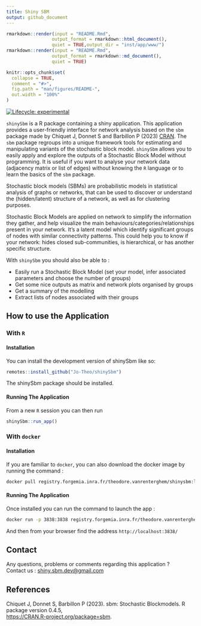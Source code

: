 ```yaml
---
title: Shiny SBM
output: github_document
---
```


<!-- Compiling paragraph: start -->
```r
rmarkdown::render(input = "README.Rmd",
                 output_format = rmarkdown::html_document(),
                 quiet = TRUE,output_dir = "inst/app/www/")
rmarkdown::render(input = "README.Rmd",
                 output_format = rmarkdown::md_document(),
                 quiet = TRUE)
```



```r
knitr::opts_chunk$set(
  collapse = TRUE,
  comment = "#>",
  fig.path = "man/figures/README-",
  out.width = "100%"
)
```



<!-- badges: start -->
[![Lifecycle: experimental](https://img.shields.io/badge/lifecycle-experimental-orange.svg)](https://lifecycle.r-lib.org/articles/stages.html#experimental)
<!-- badges: end -->

`shinySbm` is a R package containing a shiny application. This application provides a user-friendly interface for network analysis based on the `sbm` package made by Chiquet J, Donnet S and Barbillon P (2023) [CRAN](https://CRAN.R-project.org/package=sbm). The `sbm` package regroups into a unique framework tools for estimating and manipulating variants of the stochastic block model.
`shinySbm` allows you to easily apply and explore the outputs of a Stochastic Block Model without programming. It is useful if you want to analyse your network data (adjacency matrix or list of edges) without knowing the `R` language or to learn the basics of the `sbm` package. 

Stochastic block models (SBMs) are probabilistic models in statistical analysis of graphs or networks, that can be used to discover or understand the (hidden/latent) structure of a network, as well as for clustering purposes. 

Stochastic Block Models are applied on network to simplify the information they gather, and help visualize the main behaviours/categories/relationships present in your network. It's a latent model which identify significant groups of nodes with similar connectivity patterns. This could help you to know if your network: hides closed sub-communities, is hierarchical, or has another specific structure. 

With `shinySbm` you should also be able to : 

 - Easily run a Stochastic Block Model (set your model, infer associated parameters and choose the number of groups)
 - Get some nice outputs as matrix and network plots organised by groups
 - Get a summary of the modelling
 - Extract lists of nodes associated with their groups


## How to use the Application

### With `R`

#### Installation

You can install the development version of shinySbm like so:

``` r
remotes::install_github("Jo-Theo/shinySbm")
```

The shinySbm package should be installed. 

#### Running The Application

From a new `R` session you can then run

``` r
shinySbm::run_app()
```

### With `docker`

#### Installation

If you are familiar to `docker`, you can also download the docker image by running the command :

``` bash
docker pull registry.forgemia.inra.fr/theodore.vanrenterghem/shinysbm:latest
```
#### Running The Application

Once installed you can run the command to launch the app :

``` bash
docker run -p 3838:3838 registry.forgemia.inra.fr/theodore.vanrenterghem/shinysbm:latest
```

And then from your browser find the address `http://localhost:3838/`

## Contact

Any questions, problems or comments regarding this application ?        
Contact us : [shiny.sbm.dev@gmail.com](shiny.sbm.dev@gmail.com)

## References

Chiquet J, Donnet S, Barbillon P (2023).  sbm: Stochastic Blockmodels. R package version 0.4.5,  
[https://CRAN.R-project.org/package=sbm](https://CRAN.R-project.org/package=sbm).
